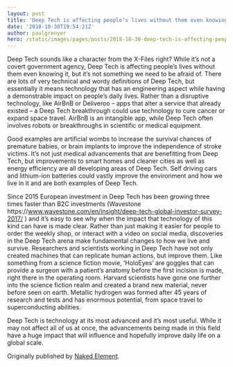 ```yaml
---
layout: post
title: 'Deep Tech is affecting people’s lives without them even knowing it.'
date: '2018-10-30T19:54:21Z'
author: paulgrenyer
hero: /static/images/pages/posts/2018-10-30-deep-tech-is-affecting-peoples-lives-without-them-even-knowing-it/hero.jpg
---
```


Deep Tech sounds like a character from the X-Files right? While it’s not a covert government agency, Deep Tech is affecting people’s lives without them even knowing it, but it’s not something we need to be afraid of. There are lots of very technical and wordy definitions of Deep Tech, but essentially it means technology that has an engineering aspect while having a demonstrable impact on people’s daily lives. Rather than a disruptive technology, like AirBnB or Deliveroo – apps that alter a service that already existed – a Deep Tech breakthrough could use technology to cure cancer or expand space travel. AirBnB is an intangible app, while Deep Tech often involves robots or breakthroughs in scientific or medical equipment.

Good examples are artificial wombs to increase the survival chances of premature babies, or brain implants to improve the independence of stroke victims. It’s not just medical advancements that are benefitting from Deep Tech, but improvements to smart homes and cleaner cities as well as energy efficiency are all developing areas of Deep Tech. Self driving cars and lithium-ion batteries could vastly improve the environment and how we live in it and are both examples of Deep Tech.

Since 2015 European investment in Deep Tech has been growing three times faster than B2C investments (Wavestone https&#x3A;//www.wavestone.com/en/insight/deep-tech-global-investor-survey-2017/ ) and it’s easy to see why when the impact that technology of this kind can have is made clear. Rather than just making it easier for people to order the weekly shop, or interact with a video on social media, discoveries in the Deep Tech arena make fundamental changes to how we live and survive. Researchers and scientists working in Deep Tech have not only created machines that can replicate human actions, but improve them. Like something from a science fiction movie, ‘HoloEyes’ are goggles that can provide a surgeon with a patient’s anatomy before the first incision is made, right there in the operating room. Harvard scientists have gone one further into the science fiction realm and created a brand new material, never before seen on earth. Metallic hydrogen was formed after 45 years of research and tests and has enormous potential, from space travel to superconducting abilities.

Deep Tech is technology at its most advanced and it’s most useful. While it may not affect all of us at once, the advancements being made in this field have a huge impact that will influence and hopefully improve daily life on a global scale.

Originally published by [Naked Element](http://nakedelement.co.uk/deep-tech-is-affecting-peoples-lives-without-them-even-knowing-it/).